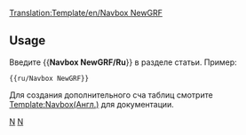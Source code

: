 <noinclude>[[Translation:Template/en/Navbox NewGRF]]</noinclude>{{en/Navbox|navbar = off
|state = off

|name  = NewGRF/Ru
|group1 = NewGRF/Ru
|list1  = {{nowrap begin}} [[Main/ru/NewGRF|Общая Документация]] <!--[[Main/en/NewGRF]]
                 -->{{en/·w}} [[Main/en/NewGRF Features|Особенности(англ.)]] <!--
                 -->{{en/·w}} [[Main/ru/Попробовать сделать NewGRF|Попробовать сделать NewGRF]] <!--
                 -->{{en/·w}} [[Main/en/NewGRF/Ru#.D0.90.D0.BA.D1.82.D0.B8.D0.B2.D0.B8.D1.80.D0.BE.D0.B2.D0.B0.D0.BD.D0.B8.D0.B5 NewGRFs|Настройки]] <!--
                 -->{{en/·w}} [[Main/ru/Список NewGRF|Список NewGRF]] <!--
                 -->{{en/·w}} [[Main/ru/NewGRF сеты|Список некоторых наборов NewGRF]]<!--
                 -->{{en/·w}} [[Main/ru/ЧЗВ NewGRF|FAQ]] {{nowrap end}}
}}
<noinclude>
==Usage==
Введите  <nowiki>{{</nowiki>'''Navbox NewGRF/Ru'''<nowiki>}}</nowiki> в разделе статьи. Пример:
<pre>{{ru/Navbox NewGRF}}</pre>

Для создания дополнительного сча таблиц смотрите [[Template/en/Navbox|Template:Navbox(Англ.)]]  для документации.
[[Category:ru/Шаблоны|N]][[Category:ru/Навигация|N]]
</noinclude>
